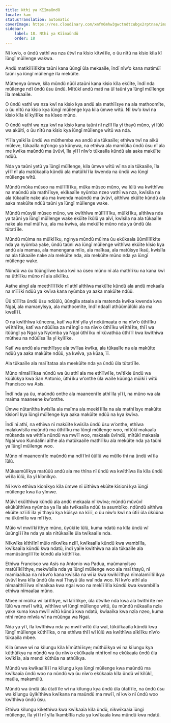 ```yaml
---
title: Nthi ya Kĩĩmaũndũ
locale: kam
statusTranslation: automatic
coverImage: https://res.cloudinary.com/xmfm6mhw3gwctndtcubgx2rptnae/image/upload/v1741354419/small_cover_la_gran_rebelion_28716e29d2.webp
sidebar:
    label: 18. Nthi ya Kĩĩmaũndũ
    order: 18
---
```

Nĩ kw’o, o ũndũ vathĩ wa nza ũtwĩ na kĩsio kĩtwĩĩle, o ũu nĩtũ na kĩsio kĩla kĩ ĩũngĩ mũĩlenge wakwa.

Andũ matikĩlĩĩlĩkĩte taũni kana ũũngĩ ũla mekaaĩle, ĩndĩ nĩw’o kana matimũĩ taũni ya ĩũngĩ mũĩlenge ĩla mekũĩte.

Mũthenya ũmwe, kila mũndũ nũũĩ ataũni kana kĩsio kĩla ekũĩte, ĩndĩ nda mũĩlenge ndĩ ũndũ ũsu ũndũ. Mĩtũkĩ andũ matĩ na ũĩ taũni ya ĩũngĩ mũĩlenge ĩla mekaaĩle.

O ũndũ vathĩ wa nza kwĩ na kĩsio kya andũ ala mathĩĩsye na ala mathoomĩte, o ũu nĩtũ na kĩsio kya ĩũngĩ mũĩlenge kya kila ũmwe wĩtũ. Nĩ kw’o kwĩ na kĩsio kĩla kĩ kyĩlĩke na kĩseo mũno.

O ũndũ vathĩ wa nza kwĩ na kĩsio kana taũni nĩ nzĩlĩ ĩla yĩ thayũ mũno, yĩ ĩũlũ wa akũitĩ, o ũu nĩtũ na kĩsio kya ĩũngĩ mũĩlenge wĩtũ wa nda.

Yĩĩla yaĩkĩĩa ũndũ wa mũthemba wa andũ ala tũkaaĩle; ethĩwa twĩ na aĩkũ mũleve, tũkaaĩla ng’ongo ya kũnywa, na ethĩwa ala mamĩũka ũndũ ũsu nĩ ala me kwĩka maũndũ ma ũvũvĩ, ĩla yĩĩĩ nĩw’o tũkaaĩla kũndũ ala aaka makũĩte ndũũ.

Nda ya taũni yetũ ya ĩũngĩ mũĩlenge, kila ũmwe wĩtũ wĩ na ala tũkaaĩle, ĩla yĩĩĩ nĩ ala matũkaaĩla kũndũ ala matũĩkĩĩĩa kwenda na ũndũ wa ĩũngĩ mũĩlenge wĩtũ.

Mũndũ mũka mũseo na mũlĩĩlĩĩku, mũka mũseo mũno, wa ĩũlũ wa kwĩthĩwa na maũndũ ala mathĩĩsye, ekĩkaaĩle nyũmba nzeo vathĩ wa nza, kwĩsĩla na ala tũkaaĩle nake ala ma kwenda maũndũ ma ũvũvĩ, aĩthĩwa ekũĩte kũndũ ala aaka makũĩte ndũũ taũni ya ĩũngĩ mũĩlenge wake.

Mũndũ mũsyãi mũseo mũno, wa kwĩthĩwa mũlĩĩlĩĩku, mũĩkĩĩku, aĩthĩwa nda ya taũni ya ĩũngĩ mũĩlenge wake ekũĩte ĩkũlũ ya aĩvĩ, kwĩsĩla na ala tũkaaĩle nake ala maĩ mũĩĩvu, ala ma kwĩva, ala mekũĩte mũno nda ya ũndũ ũla tũtatĩĩle.

Mũndũ mũima na mũĩkĩĩku, nginya mũndũ mũima ũu ekũkaaĩa ũũmĩlĩlĩkĩte nda ya nyũmba yake, ũndũ taũni wa ĩũngĩ mũĩlenge wĩthĩwa ekũĩte kĩsio kya andũ ala mamaa, ala manengana mĩio, ala maĩkaa, ala matũĩsye ĩkaũ, kwĩsĩla na ala tũkaaĩle nake ala mekũĩte nda, ala mekũĩte mũno nda ya ĩũngĩ mũĩlenge wake.

Nũndũ wa ũu tũũngĩĩwe kana kwĩ na ũseo mũno nĩ ala mathĩĩku na kana kwĩ na ũthĩĩku mũno nĩ ala aĩkĩĩku.

Aathe aingĩ ala meethĩĩĩĩkĩe nĩ athĩ aĩthĩwa makũĩte kũndũ ala andũ mekaaĩa na mĩĩĩkĩ ndũũ ya kwĩva kana nyũmba ya aaka makũĩte ndũũ.

Ũũ tũĩĩĩta ũndũ ũsu ndũũlũ, ũũngĩla ataala ala matenda kwĩka kwenda kwa Ngai, ala mamanyĩsya, ala mathoomĩte, ĩndĩ ndaalĩ athũũmũlũki ala ma kwelĩĩĩ.

O na kwĩthĩwa kũneena, katĩ wa ithĩ yĩla yĩ nekũmaata o na nĩw’o ũthĩĩku wĩĩthĩĩte, katĩ wa ndũũĩsa za mĩĩngĩ o na nĩw’o ũthĩĩku wĩĩthĩĩte, thĩĩ wa itũũngĩ ya Ngai ya Nyũmba ya Ngai ũthĩĩku nĩ kũvathũa ũthĩĩĩ kwa kwĩthĩwa mũtheu na ndũũĩsa ĩla yĩ kyĩlĩke.

Katĩ wa andũ ala mathĩĩsye ala twĩĩaa kwĩka, ala tũkaaĩle na ala makũĩte ndũũ ya aaka makũĩte ndũũ, ya kwĩva, ya kũaa, ĩĩ.

Ala tũkaaĩle ala maĩĩtataa ala meekũĩte nda ya ũndũ ũla tũtatĩĩle.

Mũno nĩmaĩĩĩkaa nũndũ wa ũu athĩ ala me ethĩĩwĩĩe, twĩtĩkie ũndũ wa kũũlũkya kwa San Antonio, ũthĩĩku w’onthe ũla waĩle kũũnga mũĩkĩĩ wĩtũ Francisco wa Asís.

Ĩndĩ nda ya ũu, maũndũ onthe ala maaneenĩĩe athĩ ĩla yĩĩĩ, na mũno wa ala maĩma maaneene kw’onthe.

Ũmwe nũtanĩtha kwĩsĩla ala maĩma ala meekĩĩlĩla na ala mathĩĩsye makũĩte kĩsionĩ kya ĩũngĩ mũĩlenge kya aaka makũĩte ndũũ na kya kwĩva.

Ĩndĩ nĩ athĩ, na ethĩwa nĩ makũĩte kwĩsĩla ũndũ ũsu w’onthe, ethĩwa malakwĩsĩla maũndũ ma ũthĩĩku ma ĩũngĩ mũĩlenge woo, mĩtũkĩ makaaĩa mũkanda wa wĩthĩa nũndũ wa mwĩĩ woo, makaaĩa ũvĩndũ, mĩtũkĩ makaaĩa Ngai woo Kundalini aĩthe ala matũkaaĩle mathĩĩku ala mekũĩte nda ya taũni ya ĩũngĩ mũĩlenge woo.

Mũno nĩ maaneenĩĩe maũndũ ma ndĩĩĩnĩ ũũĩlũ wa mũĩlo thĩ na ũndũ wĩĩla ĩũlũ.

Mũkaamũlĩkya matũũũ andũ ala me thĩna nĩ ũndũ wa kwĩthĩwa ĩla kĩla ũndũ wĩĩla ĩũlũ, ĩla yĩ kĩonĩkyo.

Nĩ kw’o ethĩwa kĩonĩkyo kĩla ũmwe nĩ ũĩthĩwa ekũĩte kĩsionĩ kya ĩũngĩ mũĩlenge kwa ĩla yĩmwe.

Mũĩvĩ ekũĩthĩwa kũndũ ala andũ mekaaĩa nĩ kwĩva; mũndũ mũvũvĩ ekũkũĩthĩwa nyũmba ya ĩla ala twĩkaaĩla ndũũ ta asumbĩko, ndũndũ aĩthĩwa ekũĩte nzĩĩlĩ ĩla yĩ thayũ kya kũĩsya na kĩĩĩ, o ũu nĩw’o kwĩ na ũtĩĩ ũla ũkũũna na ũkũmĩĩa wa mĩĩĩyo.

Mũio wĩ mwĩĩkĩĩthye mũno, ũyũkĩĩe ĩũlũ, kuma ndatũ na kĩla ũndũ wĩ ũsũngĩĩĩĩte nda ya ala nĩtũkaaĩle ũla twĩkaaĩle nda.

Nĩkwĩka kĩthĩĩnĩ mũio nĩkwĩka nzĩlĩ, kwĩkaaĩla kũndũ kwa wambĩlĩa, kwĩkaaĩla kũndũ kwa ndatũ, ĩndĩ yaĩle kwĩthĩwa na ala tũkaaĩle ala mamũsũngĩĩĩĩte kũndũ ala kũthĩĩka.

Ethĩwa Francisco wa Asís na Antonio wa Padua, maũmanyĩsyo matũĩĩkĩĩthye, mekwĩsĩla nda ya ĩũngĩ mũĩlenge woo ala maĩ thayũ, nĩ mamĩaaĩkaa na nĩ kw’o kana kwĩsĩla na wĩĩa kwa kwĩkĩĩthya nĩmalamĩĩlĩlĩkya ũvũvĩ kwa kĩla ũndũ ũla waĩ Thayũ ũla waĩ nda woo. Nĩ kw’o athĩ ala nĩmaaĩthĩĩĩwa nĩmaĩkaa kwa ngai woo na mekĩĩlĩlĩa kũndũ kwa kwambĩlĩa ethĩwa nĩmaaĩaa mũno.

Mbee nĩ mũĩka wĩ laĩĩlĩkye, wĩ laĩĩlĩkye, ũla ũtwĩke nda kwa ala twĩthĩĩte me ĩũlũ wa mwĩĩ wĩtũ, wĩthĩwe wĩ ĩũngĩ mũĩlenge wĩtũ, ũu mũndũ nũkaaĩla nzĩa yake kuma kwa mwĩĩ wĩtũ kũndũ kwa ndatũ, kwĩaaĩka kwa nzĩa nzeo, kuma nthĩ mũno mĩwĩa wĩ na mũũnga wa Ngai.

Nda ya yĩĩ, ĩla kwĩthĩwa nda ya mwĩĩ wĩtũ ũla waĩ, tũkũĩkaaĩla kũndũ kwa ĩũngĩ mũĩlenge kũthĩĩka, o na ethĩwa thĩĩ wĩ ĩũlũ wa kwĩthĩwa aĩkĩĩku nĩw’o tũkaaĩla mbee.

Kila ũmwe wĩ na kĩlungu kĩla kĩmũthĩĩsye; mũthũĩkya wĩ na kĩlungu kya kũthũĩkya na nũndũ wa ũu nĩw’o ekũĩkaaĩa nthĩĩonĩ na ekũkaaĩa ũndũ ũla kwĩkĩĩa, ala mendi kũthũa na athũĩkya.

Mũndũ wa kwĩkaaĩlĩĩĩ na kĩlungu kya ĩũngĩ mũĩlenge kwa maũndũ ma kwĩkaaĩa ũndũ woo na nũndũ wa ũu nĩw’o ekũkaaĩa kĩla ũndũ wĩ kĩlũkĩ, maũla, makamũlũ.

Mũndũ wa ũndũ ũla ũtatĩĩle wĩ na kĩlungu kya ũndũ ũla ũtatĩĩle, na ũndũ ũsu wa kĩlungu ũyĩkĩthĩwa kwĩkana na maũndũ ma mwĩĩ, nĩ kw’o nĩ ũndũ woo kwĩthĩwa ũndũ ũsu.

Ethĩwa kĩlungu kĩkethiwa kwa kwĩkaaĩa kĩla ũndũ, nĩkwĩkaaĩa ĩũngĩ mũĩlenge, ĩla yĩĩĩ nĩ yĩla ĩkambĩlĩa nzĩa ya kwĩkaaĩa kwa mũndũ kwa ndatũ.

